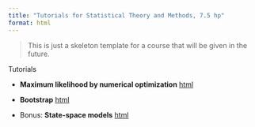 ```yaml
---
title: "Tutorials for Statistical Theory and Methods, 7.5 hp"
format: html
---
```


> This is just a skeleton template for a course that will be given in the future.

Tutorials

-   **Maximum likelihood by numerical optimization** [html](tutorial/numericalML/numericalML.qmd)

-   **Bootstrap** [html](tutorial/bootstrap/bootstrap.qmd)

-   Bonus: **State-space models** [html](tutorial/bootstrap/statespace.qmd)
